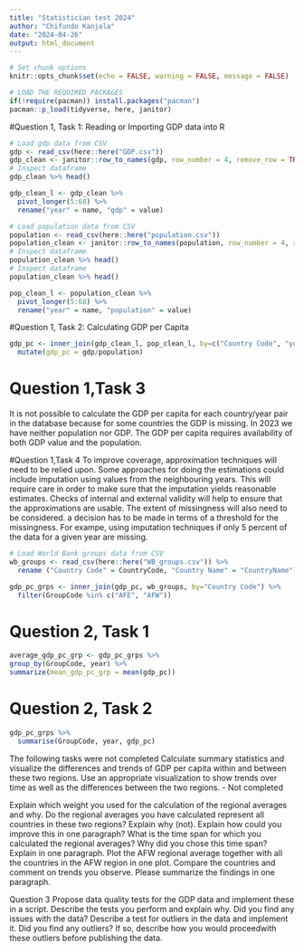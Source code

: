 ```yaml
---
title: "Statistician test 2024"
author: "Chifundo Kanjala"
date: "2024-04-26"
output: html_document
---
```


```r
# Set chunk options
knitr::opts_chunk$set(echo = FALSE, warning = FALSE, message = FALSE)
```

```r
# LOAD THE REQUIRED PACKAGES
if(!require(pacman)) install.packages("pacman")
pacman::p_load(tidyverse, here, janitor)
```


#Question 1,  Task 1: Reading or Importing GDP data into R


```r
# Load gdp data from CSV
gdp <- read_csv(here::here("GDP.csv"))
gdp_clean <- janitor::row_to_names(gdp, row_number = 4, remove_row = TRUE, remove_rows_above = TRUE)
# Inspect dataframe
gdp_clean %>% head()
```

```r
gdp_clean_l <- gdp_clean %>% 
  pivot_longer(5:68) %>% 
  rename("year" = name, "gdp" = value)
```

```r
# Load population data from CSV
population <- read_csv(here::here("population.csv"))
population_clean <- janitor::row_to_names(population, row_number = 4, remove_row = TRUE, remove_rows_above = TRUE)
# Inspect dataframe
population_clean %>% head()
# Inspect dataframe
population_clean %>% head()
```


```r
pop_clean_l <- population_clean %>% 
  pivot_longer(5:68) %>% 
  rename("year" = name, "population" = value)
```


#Question 1, Task 2: Calculating GDP per Capita
```r

gdp_pc <- inner_join(gdp_clean_l, pop_clean_l, by=c("Country Code", "year")) %>% 
  mutate(gdp_pc = gdp/population)
```

# Question 1,Task 3
It is not possible to calculate the GDP per capita for each country/year pair in the database because for some countries the GDP is missing. In 2023 
we have neither population nor GDP. The GDP per capita requires availability of both GDP value and the population.

#Question 1,Task 4
To improve coverage, approximation techniques will need to be relied upon. Some approaches for doing the estimations could include imputation using values from the neighbouring years. This will require care in order to make sure that the imputation yields reasonable estimates. Checks of internal and external validity will help to ensure that the approximations are usable. The extent of missingness will also need to be considered. a decision has to be made in terms of a threshold for the missingness. For exampe, using imputation techniques if only 5 percent of the data for a given year are missing.


```r
# Load World Bank groups data from CSV
wb_groups <- read_csv(here::here("WB_groups.csv")) %>% 
  rename ("Country Code" = CountryCode, "Country Name" = "CountryName")
```

```r
gdp_pc_grps <- inner_join(gdp_pc, wb_groups, by="Country Code") %>% 
  filter(GroupCode %in% c("AFE", "AFW"))
```

# Question 2, Task 1
```r
average_gdp_pc_grp <- gdp_pc_grps %>% 
group_by(GroupCode, year) %>%
summarize(mean_gdp_pc_grp = mean(gdp_pc))
```

# Question 2, Task 2
```r
gdp_pc_grps %>% 
  summarise(GroupCode, year, gdp_pc)
```

The following tasks were not completed
Calculate summary statistics and visualize the differences and trends of GDP per capita within and between these two regions. Use an appropriate visualization to show trends over time as well as the differences between the two regions. - Not completed


Explain which weight you used for the calculation of the regional averages and why.
Do the regional averages you have calculated represent all countries in these two regions? Explain why (not). Explain how could you improve this in one paragraph?
What is the time span for which you calculated the regional averages? Why did you chose this time span? Explain in one paragraph.
Plot the AFW regional average together with all the countries in the AFW region in one plot. Compare the countries and comment on trends you observe. Please summarize the findings in one paragraph.

Question 3
Propose data quality tests for the GDP data and implement these in a script. Describe the tests you perform and explain why.
Did you find any issues with the data?
Describe a test for outliers in the data and implement it.
Did you find any outliers? If so, describe how you would proceed\deal with these outliers before publishing the data.